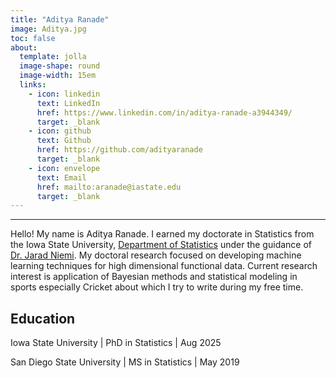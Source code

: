 ```yaml
---
title: "Aditya Ranade"
image: Aditya.jpg
toc: false
about:
  template: jolla
  image-shape: round
  image-width: 15em
  links:
    - icon: linkedin
      text: LinkedIn
      href: https://www.linkedin.com/in/aditya-ranade-a3944349/
      target: _blank
    - icon: github
      text: Github
      href: https://github.com/adityaranade
      target: _blank
    - icon: envelope
      text: Email
      href: mailto:aranade@iastate.edu
      target: _blank
---
```


------------------------------------------------------------------------

::: {#hero-heading}
Hello! My name is Aditya Ranade. I earned my doctorate in Statistics from the Iowa State University, [Department of Statistics](https://www.stat.iastate.edu/){target="_blank"} under the guidance of [Dr. Jarad Niemi](https://www.stat.iastate.edu/people/jarad-niemi){target="_blank"}. My doctoral research focused on developing machine learning techniques for high dimensional functional data. Current research interest is application of Bayesian methods and statistical modeling in sports especially Cricket about which I try to write during my free time.

## Education

Iowa State University \| PhD in Statistics \| Aug 2025

San Diego State University \| MS in Statistics \| May 2019
:::

::: {style="text-align: justify"}
:::
